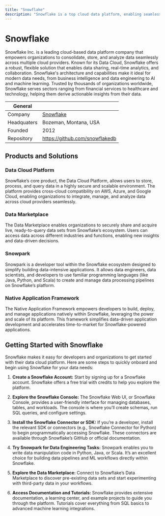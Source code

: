 ```yaml
---
title: "Snowflake"
description: "Snowflake is a top cloud data platform, enabling seamless data storage, analysis, and sharing across clouds, serving diverse sectors with real-time insights."
---
```


# Snowflake
Snowflake Inc. is a leading cloud-based data platform company that empowers organizations to consolidate, store, and analyze data seamlessly across multiple cloud providers. Known for its Data Cloud, Snowflake offers a robust, flexible solution that enables data sharing, real-time analytics, and collaboration. Snowflake's architecture and capabilities make it ideal for modern data needs, from business intelligence and data engineering to AI and machine learning. Trusted by thousands of organizations worldwide, Snowflake serves sectors ranging from financial services to healthcare and technology, helping them derive actionable insights from their data.

| General  |  |
| --- | --- |
| Company | [Snowflake](snowflake.com )  |
| Headquaters | Bozeman, Montana, USA |
| Founded |  2012 |
| Repository | https://github.com/snowflakedb |

## Products and Solutions

### Data Cloud Platform
Snowflake’s core product, the Data Cloud Platform, allows users to store, process, and query data in a highly secure and scalable environment. The platform provides cross-cloud compatibility on AWS, Azure, and Google Cloud, enabling organizations to integrate, manage, and analyze data across cloud providers seamlessly.

### Data Marketplace
The Data Marketplace enables organizations to securely share and acquire live, ready-to-query data sets from Snowflake’s ecosystem. Users can access data across different industries and functions, enabling new insights and data-driven decisions.

### Snowpark
Snowpark is a developer tool within the Snowflake ecosystem designed to simplify building data-intensive applications. It allows data engineers, data scientists, and developers to use familiar programming languages (like Java, Python, and Scala) to create and manage data processing pipelines on Snowflake’s platform.

### Native Application Framework
The Native Application Framework empowers developers to build, deploy, and manage applications natively within Snowflake, leveraging the power and scale of its platform. This framework simplifies data-driven application development and accelerates time-to-market for Snowflake-powered applications.


## Getting Started with Snowflake
Snowflake makes it easy for developers and organizations to get started with their data cloud platform. Here are some steps to quickly onboard and begin using Snowflake for your data needs:

1. **Create a Snowflake Account:** Start by signing up for a Snowflake account. Snowflake offers a free trial with credits to help you explore the platform.

2. **Explore the Snowflake Console:** The Snowflake Web UI, or Snowflake Console, provides a user-friendly interface for managing databases, tables, and workloads. The console is where you’ll create schemas, run SQL queries, and configure settings.

3. **Install the Snowflake Connector or SDK:** If you’re a developer, install the relevant SDK or connectors (e.g., Snowflake Connector for Python) to begin programmatically accessing Snowflake. These connectors are available through Snowflake’s GitHub or official documentation.

4. **Try Snowpark for Data Engineering Tasks:** Snowpark enables you to write data manipulation code in Python, Java, or Scala. It’s an excellent choice for building data pipelines and ML workflows directly within Snowflake.

5. **Explore the Data Marketplace:** Connect to Snowflake’s Data Marketplace to discover pre-existing data sets and start experimenting with third-party data in your workflows.

6. **Access Documentation and Tutorials:** Snowflake provides extensive documentation, a learning center, and example projects to guide you through the platform. Tutorials cover everything from SQL basics to advanced machine learning integrations.
